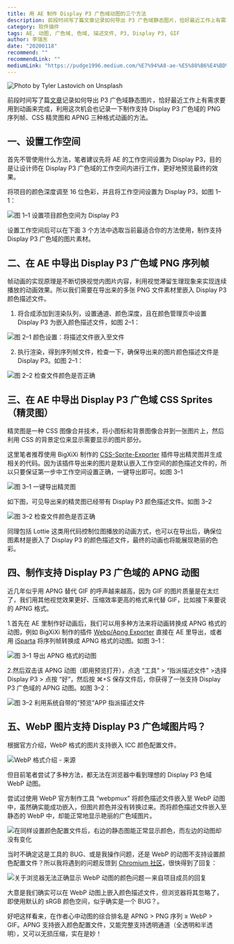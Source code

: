 ```yaml
---
title: 用 AE 制作 Display P3 广色域动图的三个方法
description: 前段时间写了篇文章记录如何导出 P3 广色域静态图片，恰好最近工作上有需求要用到动画来完成，利用这次机会也记录一下制作支持 Display P3 广色域的 PNG 序列帧、CSS 精灵图和 APNG 三种格式动画的方法。
category: 软件插件
tags: AE, 动图, 广色域, 色域, 描述文件, P3, Display P3, GIF
author: 李瑞东
date: "20200118"
recommend: ""
recommendLink: ""
mediumLink: "https://pudge1996.medium.com/%E7%94%A8-ae-%E5%88%B6%E4%BD%9C-display-p3-%E5%B9%BF%E8%89%B2%E5%9F%9F%E5%8A%A8%E5%9B%BE%E7%9A%84%E4%B8%89%E4%B8%AA%E6%96%B9%E6%B3%95-b5646615e6ff"
---
```


![](https://lrdim.oss-cn-shenzhen.aliyuncs.com/blogimg/2020-01-18-b5646615e6ff/01.jpg "Photo by Tyler Lastovich on Unsplash")

前段时间写了篇[文章](/blog/2019-07-02)记录如何导出 P3 广色域静态图片，恰好最近工作上有需求要用到动画来完成，利用这次机会也记录一下制作支持 Display P3 广色域的 PNG 序列帧、CSS 精灵图和 APNG 三种格式动画的方法。

## 一、设置工作空间

首先不管使用什么方法，笔者建议先将 AE 的工作空间设置为 Display P3，目的是让设计师在 Display P3 广色域的工作空间内进行工作，更好地预览最终的效果。

将项目的颜色深度调至 16 位色彩，并且将工作空间设置为 Display P3，如图 1–1：

![](https://lrdim.oss-cn-shenzhen.aliyuncs.com/blogimg/2020-01-18-b5646615e6ff/02.png "图 1–1 设置项目颜色空间为 Display P3")

设置工作空间后可以在下面 3 个方法中选取当前最适合你的方法使用，制作支持 Display P3 广色域的图片素材。

## 二、在 AE 中导出 Display P3 广色域 PNG 序列帧

帧动画的实现原理是不断切换视觉内图片内容，利用视觉滞留生理现象来实现连续播放的动画效果。所以我们需要在导出来的多张 PNG 文件素材里嵌入 Display P3 颜色描述文件。

1. 将合成添加到渲染队列，设置通道、颜色深度，且在颜色管理页中设置 Display P3 为嵌入颜色描述文件，如图 2–1：

![](https://lrdim.oss-cn-shenzhen.aliyuncs.com/blogimg/2020-01-18-b5646615e6ff/03.png "图 2–1 颜色设置：将描述文件嵌入至文件")

2. 执行渲染，得到序列帧文件，检查一下，确保导出来的图片颜色描述文件是 Display P3。如图 2–1：

![](https://lrdim.oss-cn-shenzhen.aliyuncs.com/blogimg/2020-01-18-b5646615e6ff/04.png "图 2–2 检查文件颜色是否正确")

## 三、在 AE 中导出 Display P3 广色域 CSS Sprites（精灵图）

精灵图是一种 CSS 图像合并技术，将小图标和背景图像合并到一张图片上，然后利用 CSS 的背景定位来显示需要显示的图片部分。

这里笔者推荐使用 BigXiXi 制作的 [CSS-Sprite-Exporter](https://github.com/bigxixi/CSS-Sprite-Exporter) 插件导出精灵图并生成相关的代码。因为该插件导出来的图片是默认嵌入工作空间的颜色描述文件的，所以只要保证第一步中工作空间设置正确，一键导出即可。如图 3–1

![](https://lrdim.oss-cn-shenzhen.aliyuncs.com/blogimg/2020-01-18-b5646615e6ff/05.png "图 3–1 一键导出精灵图")

如下图，可见导出来的精灵图已经带有 Display P3 颜色描述文件。如图 3–2

![](https://lrdim.oss-cn-shenzhen.aliyuncs.com/blogimg/2020-01-18-b5646615e6ff/06.png "图 3–2 检查文件颜色是否正确")

同理包括 Lottie 这类用代码控制位图播放的动画方式，也可以在导出后，确保位图素材是嵌入了 Display P3 的颜色描述文件，最终的动画也将能展现艳丽的色彩。

## 四、制作支持 Display P3 广色域的 APNG 动图

近几年似乎用 APNG 替代 GIF 的呼声越来越高，因为 GIF 的图片质量是在太烂了，我们用其他视觉效果更好、压缩效率更高的格式来代替 GIF，比如接下来要说的 APNG 格式。

1.首先在 AE 里制作好动画后，我们可以用多种方法来将动画转换成 APNG 格式的动图，例如 BigXiXi 制作的插件 [Webp/Apng Exporter](https://github.com/bigxixi/webp_apng_exporter_for_AE) 直接在 AE 里导出，或者用 [iSparta](https://isparta.github.io/) 将序列帧转换成 APNG 格式的动图。如图 3–1：

![](https://lrdim.oss-cn-shenzhen.aliyuncs.com/blogimg/2020-01-18-b5646615e6ff/07.png "图 3–1 导出 APNG 格式的动图")

2.然后双击该 APNG 动图（即用预览打开），点选 “工具” > “指派描述文件” >选择 Display P3 > 点按 “好”，然后按 ⌘+S 保存文件后，你获得了一张支持 Display P3 广色域的 APNG 动图。如图 3–2：

![](https://lrdim.oss-cn-shenzhen.aliyuncs.com/blogimg/2020-01-18-b5646615e6ff/08.png "图 3–2 利用系统自带的“预览”APP 指派描述文件")

## 五、WebP 图片支持 Display P3 广色域图片吗？

根据官方介绍，WebP 格式的图片支持嵌入 ICC 颜色配置文件。

![](https://lrdim.oss-cn-shenzhen.aliyuncs.com/blogimg/2020-01-18-b5646615e6ff/09.png "WebP 格式介绍 - 来源")

但目前笔者尝试了多种方法，都无法在浏览器中看到理想的 Display P3 色域 WebP 动图。

尝试过使用 WebP 官方制作工具 “webpmux” 将颜色描述文件嵌入至 WebP 动图中，虽然确实能成功嵌入，但图片颜色并没有转换过来。而将颜色描述文件嵌入至静态的 WebP 中，却能正常地显示艳丽的广色域图片。

![](https://lrdim.oss-cn-shenzhen.aliyuncs.com/blogimg/2020-01-18-b5646615e6ff/10.png "在同样设置颜色配置文件后，右边的静态图能正常显示颜色，而左边的动图却没有变化")

当时不确定这是工具的 BUG、或是我操作问题，还是 WebP 的动图不支持设置颜色配置文件？所以我将遇到的问题反馈到 [Chromium 社区](https://bugs.chromium.org/p/webp/issues/detail?id=451)，很快得到了回复：

![](https://lrdim.oss-cn-shenzhen.aliyuncs.com/blogimg/2020-01-18-b5646615e6ff/11.png "关于浏览器无法正确显示 WebP 动图的颜色问题 — 来自项目成员的回复")

大意是我们确实可以在 WebP 动图上嵌入颜色描述文件，但浏览器将其忽略了，即使用默认的 sRGB 颜色空间，似乎确实是一个 BUG？。

好吧这样看来，在作者心中动图的综合排名是 APNG > PNG 序列 ≥ WebP > GIF。APNG 支持嵌入颜色配置文件，又能完整支持透明通道（全透明和半透明），又可以无损压缩，实在是妙！